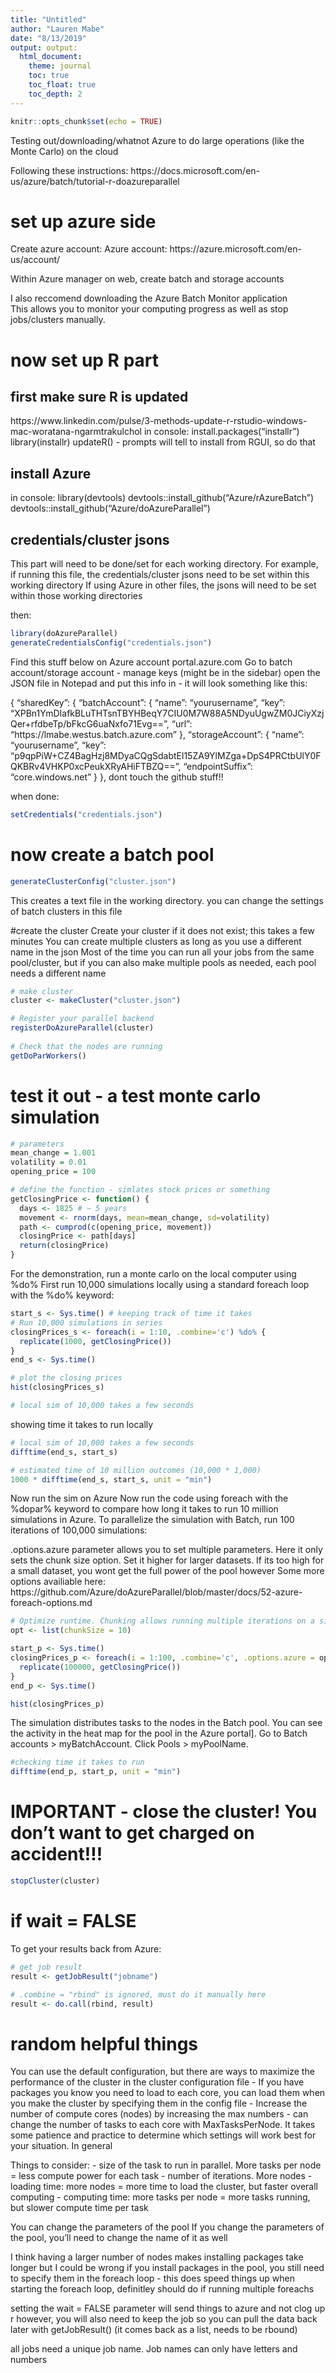 ```yaml
---
title: "Untitled"
author: "Lauren Mabe"
date: "8/13/2019"
output: output: 
  html_document:
    theme: journal
    toc: true
    toc_float: true
    toc_depth: 2
---
```


```r
knitr::opts_chunk$set(echo = TRUE)
```

Testing out/downloading/whatnot Azure to do large operations (like the Monte Carlo) on the cloud 


Following these instructions:
https://docs.microsoft.com/en-us/azure/batch/tutorial-r-doazureparallel

# set up azure side
Create azure account:
Azure account: https://azure.microsoft.com/en-us/account/

Within Azure manager on web, create batch and storage accounts

I also reccomend downloading the Azure Batch Monitor application  
This allows you to monitor your computing progress as well as stop jobs/clusters manually.

# now set up R part
## first make sure R is updated
https://www.linkedin.com/pulse/3-methods-update-r-rstudio-windows-mac-woratana-ngarmtrakulchol
in console:
install.packages("installr")
library(installr)
updateR() - prompts will tell to install from RGUI, so do that

## install Azure
in console:
library(devtools)
devtools::install_github("Azure/rAzureBatch")
devtools::install_github("Azure/doAzureParallel")

## credentials/cluster jsons
This part will need to be done/set for each working directory. 
For example, if running this file, the credentials/cluster jsons need to be set within this working directory
If using Azure in other files, the jsons will need to be set within those working directories

then:
```r
library(doAzureParallel)
generateCredentialsConfig("credentials.json")
```

Find this stuff below on Azure account portal.azure.com
Go to batch account/storage account - manage keys (might be in the sidebar)
open the JSON file in Notepad and put this info in - it will look something like this:

{
  "sharedKey": {
    "batchAccount": {
    "name": "yourusername",
    "key": "XPBn1YmDIafkBLuTHTsnTBYHBeqY7CIU0M7W88A5NDyuUgwZM0JCiyXzjQer+rfdbeTp/bFkcG6uaNxfo71Evg==",
    "url": "https://lmabe.westus.batch.azure.com"
    },
    "storageAccount": {
      "name": "yourusername",
      "key": "p9qpPiW+CZ4BagHzj8MDyaCQgSdabtEl15ZA9YlMZga+DpS4PRCtbUlY0FQKBRv4VHKP0xcPeukXRyAHiFTBZQ==",
      "endpointSuffix": "core.windows.net"
    }
  },
dont touch the github stuff!!


when done:
```r
setCredentials("credentials.json") 
```

# now create a batch pool
```r
generateClusterConfig("cluster.json")
```
This creates a text file in the working directory.
you can change the settings of batch clusters in this file

#create the cluster
Create your cluster if it does not exist; this takes a few minutes
You can create multiple clusters as long as you use a different name in the json
Most of the time you can run all your jobs from the same pool/cluster, but if you can also make multiple pools as needed, each pool needs a different name
```r

# make cluster
cluster <- makeCluster("cluster.json") 

# Register your parallel backend 
registerDoAzureParallel(cluster) 
  
# Check that the nodes are running 
getDoParWorkers() 
```


# test it out - a test monte carlo simulation
```r
# parameters
mean_change = 1.001 
volatility = 0.01 
opening_price = 100 

# define the function - simlates stock prices or something
getClosingPrice <- function() { 
  days <- 1825 # ~ 5 years 
  movement <- rnorm(days, mean=mean_change, sd=volatility) 
  path <- cumprod(c(opening_price, movement)) 
  closingPrice <- path[days] 
  return(closingPrice) 
} 

```

For the demonstration, run a monte carlo on the local computer using %do%
First run 10,000 simulations locally using a standard foreach loop with the %do% keyword:
```r

start_s <- Sys.time() # keeping track of time it takes
# Run 10,000 simulations in series 
closingPrices_s <- foreach(i = 1:10, .combine='c') %do% { 
  replicate(1000, getClosingPrice()) 
} 
end_s <- Sys.time() 

# plot the closing prices
hist(closingPrices_s)

# local sim of 10,000 takes a few seconds

```

showing time it takes to run locally
```r

# local sim of 10,000 takes a few seconds
difftime(end_s, start_s) 

# estimated time of 10 million outcomes (10,000 * 1,000)
1000 * difftime(end_s, start_s, unit = "min") 
```

Now run the sim on Azure
Now run the code using foreach with the %dopar% keyword to compare how long it takes to run 10 million simulations in Azure. To parallelize the simulation with Batch, run 100 iterations of 100,000 simulations:

.options.azure parameter allows you to set multiple parameters. Here it only sets the chunk size option. Set it higher for larger datasets. If its too high for a small dataset, you wont get the full power of the pool however
Some more options availiable here:
https://github.com/Azure/doAzureParallel/blob/master/docs/52-azure-foreach-options.md
```r

# Optimize runtime. Chunking allows running multiple iterations on a single R instance.
opt <- list(chunkSize = 10) 

start_p <- Sys.time()  
closingPrices_p <- foreach(i = 1:100, .combine='c', .options.azure = opt) %dopar% { 
  replicate(100000, getClosingPrice()) 
} 
end_p <- Sys.time() 

hist(closingPrices_p) 
```

The simulation distributes tasks to the nodes in the Batch pool. You can see the activity in the heat map for the pool in the Azure portal]. Go to Batch accounts > myBatchAccount. Click Pools > myPoolName.

```r
#checking time it takes to run
difftime(end_p, start_p, unit = "min") 
```

# IMPORTANT - close the cluster! You don't want to get charged on accident!!!
```r
stopCluster(cluster)
```

# if wait = FALSE
To get your results back from Azure:
```r

# get job result
result <- getJobResult("jobname")

# .combine = "rbind" is ignored, must do it manually here
result <- do.call(rbind, result)
```


# random helpful things

You can use the default configuration, but there are ways to maximize the performance of the cluster in the cluster configuration file 
- If you have packages you know you need to load to each core, you can load them when you make the cluster by specifying them in the config file
- Increase the number of compute cores (nodes) by increasing the max numbers
- can change the number of tasks to each core with MaxTasksPerNode. 
It takes some patience and practice to determine which settings will work best for your situation. In general

Things to consider: 
- size of the task to run in parallel. More tasks per node = less compute power for each task
- number of iterations. More nodes
- loading time: more nodes = more time to load the cluster, but faster overall computing
- computing time: more tasks per node = more tasks running, but slower compute time per task

You can change the parameters of the pool
If you change the parameters of the pool, you'll need to change the name of it as well

I think having a larger number of nodes makes installing packages take longer but I could be wrong
if you install packages in the pool, you still need to specify them in the foreach loop - this does speed things up when starting the foreach loop, definitley should do if running multiple foreachs


setting the wait = FALSE parameter will send things to azure and not clog up r
however, you will also need to keep the job so you can pull the data back later with getJobResult()
(it comes back as a list, needs to be rbound)

all jobs need a unique job name. Job names can only have letters and numbers 
